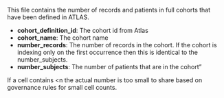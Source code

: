 This file contains the number of records and patients in full cohorts that have been defined in ATLAS.

- **cohort_definition_id**: The cohort id from Atlas
- **cohort_name**: The cohort name
- **number_records**: The number of records in the cohort. If the cohort is indexing only on the first occurrence then this is identical to the number_subjects.
- **number_subjects**: The number of patients that are in the cohort"

If a cell contains <n the actual number is too small to share based on governance rules for small cell counts.
